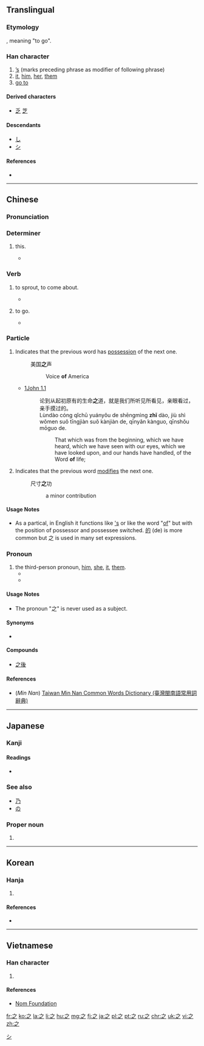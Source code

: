 {{also|え}}

==Translingual==
{{stroke order|type=animate}}
===Etymology===
{{Han compound|止|一|t1=foot|t2=the beginning place|ls=ic}}, meaning "to go".

===Han character===
{{Han char|rn=4|rad=丿|as=03|sn=3|four=30307|canj=INO}}

# [['s|’s]] (marks preceding phrase as modifier of following phrase)
# [[it]], [[him]], [[her]], [[them]]
# [[go to]]

====Derived characters====
* [[乏]] [[芝]]

====Descendants====
* [[し]]
* [[シ]]

====References====
* {{Han ref|kx=0082.040|dkj=00125|dj=|hdz=10043.010|uh=4E4B|ud=20043|bh=A4A7|bd=42151}}

----

==Chinese==
{{zh-forms}}

===Pronunciation===
{{zh-pron
|m=zhī
|c=zi1
|h=
|mn=chi
|w=
|mc=y
|oc=y
|ma=|ma2=
|cat=part,pron,v
}}

===Determiner===
{{zh-det}}
# {{context|obsolete|lang=zh}} this.
#*{{zh-usex|'''之''' 子 于 歸。|'''This''' girl is to get married.|ref=《詩經·周南·桃夭》}}

===Verb===
{{zh-verb}}

# {{context|obsolete|lang=zh}} to sprout, to come about.
#*{{zh-usex|如 語 焉 而未 '''之'''然。|As though you have said something to your parents but their reply has not yet '''come'''.|ref=《禮記·祭義》}}
# {{context|obsolete|lang=zh}} to go.
#*{{zh-usex|吾 欲 '''之''' 楚。|I want to '''go to''' Chu.|ref=《戰國策·魏策四》}}

===Particle===
{{zh-particle|ts}}

# Indicates that the previous word has [[possessive|possession]] of the next one. 
#:美国'''之'''声
#:: Voice '''of''' America
#* [http://wordproject.org/multi/bi_en_cn_py.htm 1John 1.1]
#*: 论到从起初原有的生命'''之'''道，就是我们所听见所看见，亲眼看过，亲手摸过的。
#*: Lùndào cóng qǐchū yuányǒu de shēngmìng '''zhī''' dào, jiù shì wǒmen suǒ tīngjiàn suǒ kànjiàn de, qīnyǎn kànguo, qīnshǒu mōguo de.
#*:: That which was from the beginning, which we have heard, which we have seen with our eyes, which we have looked upon, and our hands have handled, of the Word '''of''' life;
# Indicates that the previous word [[modify|modifies]] the next one.
#:尺寸'''之'''功
#:: a minor contribution

====Usage Notes====
* As a partical, in English it functions like [['s]] or like the word "[[of]]" but with the position of possessor and possessee switched. [[的]] (de) is more common but 之 is used in many set expressions.

===Pronoun===
{{zh-pronoun}}

# the third-person pronoun, [[him]], [[she]], [[it]], [[them]].
#*{{zh-usex|好一一聽'''之'''。|He prefered to listen to '''them''' one-by-one.|ref=《韓非子·內儲說上七術》}}
#*{{zh-usex|我们 不能 对此事 听'''之'''任'''之'''。|We cannot pass '''this matter''' by without protest.}}

====Usage Notes====
* The pronoun "之" is never used as a subject.

====Synonyms====
* {{l|cmn|的|tr=de}}

====Compounds====
* [[之後]]

====References====
*(''Min Nan'') [http://twblg.dict.edu.tw/holodict_new/result_detail.jsp?n_no=572&curpage=1&sample=%E4%B9%8B&radiobutton=1&querytarget=1&limit=20&pagenum=1&rowcount=5 Taiwan Min Nan Common Words Dictionary (臺灣閩南語常用詞辭典)]

----

==Japanese==

===Kanji===
{{ja-kanji|grade=8|rs=丿03}}

====Readings====
* {{ja-readings|on=[[し]] (shi)|kun=[[ゆく]] (yuku), [[これ]] (kore), [[の]] (no)|nanori=[[ゆき]] (yuki)}}

===See also===
* [[乃]]
* [[の]]

===Proper noun===
{{ja-pos|すすむ|proper}}

# {{given name|male|lang=ja|sort=すすむ}}

[[Category:Han characters from which katakana were derived|シ]]

----

==Korean==

===Hanja===
{{ko-hanja|hangeul=지|rv=ji|mr=chi|eumhun=갈|ehrv=gal|ehmr=kal|ehy=}}

# {{defn|lang=ko|sort=丿03}}

====References====
* {{Hanja ref|nav=11639}}

----

==Vietnamese==

===Han character===
{{vi-hantu|[[chi]], [[giây]], [[gì]], [[vuong]]|rs=丿03}}

# {{defn|lang=vi|sort=丿03}}

====References====
*[http://nomfoundation.org/common/nom_details.php?codepoint=4e4b Nom Foundation]

[[fr:之]]
[[ko:之]]
[[la:之]]
[[li:之]]
[[hu:之]]
[[mg:之]]
[[fj:之]]
[[ja:之]]
[[pl:之]]
[[pt:之]]
[[ru:之]]
[[chr:之]]
[[uk:之]]
[[vi:之]]
[[zh:之]]